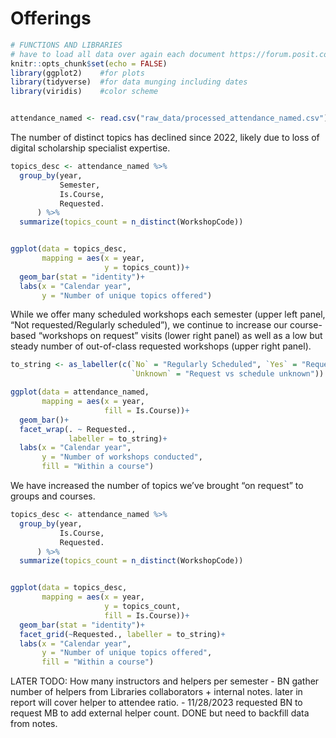 # Offerings {#sec-offerings}

```r
# FUNCTIONS AND LIBRARIES
# have to load all data over again each document https://forum.posit.co/t/quarto-cant-find-r-objects/156848
knitr::opts_chunk$set(echo = FALSE)
library(ggplot2)    #for plots
library(tidyverse)  #for data munging including dates
library(viridis)    #color scheme


attendance_named <- read.csv("raw_data/processed_attendance_named.csv")

```

The number of distinct topics has declined since 2022, likely due to loss of digital scholarship specialist expertise.
```r
topics_desc <- attendance_named %>%
  group_by(year,
           Semester,
           Is.Course,
           Requested.
      ) %>%
  summarize(topics_count = n_distinct(WorkshopCode))


ggplot(data = topics_desc,
       mapping = aes(x = year,
                     y = topics_count))+
  geom_bar(stat = "identity")+
  labs(x = "Calendar year",
       y = "Number of unique topics offered")

```


While we offer many scheduled workshops each semester (upper left panel, "Not requested/Regularly scheduled"), we continue to increase our course-based "workshops on request" visits (lower right panel) as well as a low but steady number of out-of-class requested workshops (upper right panel).

```r

to_string <- as_labeller(c(`No` = "Regularly Scheduled", `Yes` = "Requested",
                           `Unknown` = "Request vs schedule unknown"))

ggplot(data = attendance_named,
       mapping = aes(x = year,
                     fill = Is.Course))+
  geom_bar()+
  facet_wrap(. ~ Requested.,
             labeller = to_string)+
  labs(x = "Calendar year",
       y = "Number of workshops conducted",
       fill = "Within a course")
```



::: {.content-hidden}

We have increased the number of topics we've brought "on request" to groups and courses.

```r
topics_desc <- attendance_named %>%
  group_by(year,
           Is.Course,
           Requested.
      ) %>%
  summarize(topics_count = n_distinct(WorkshopCode))


ggplot(data = topics_desc,
       mapping = aes(x = year,
                     y = topics_count,
                     fill = Is.Course))+
  geom_bar(stat = "identity")+
  facet_grid(~Requested., labeller = to_string)+
  labs(x = "Calendar year",
       y = "Number of unique topics offered",
       fill = "Within a course")

```

LATER TODO: How many instructors and helpers per semester
  - BN gather number of helpers from Libraries collaborators + internal notes.  later in report will cover helper to attendee ratio.
  - 11/28/2023 requested BN to request MB to add external helper count.  DONE but need to backfill data from notes.
  
  
:::
